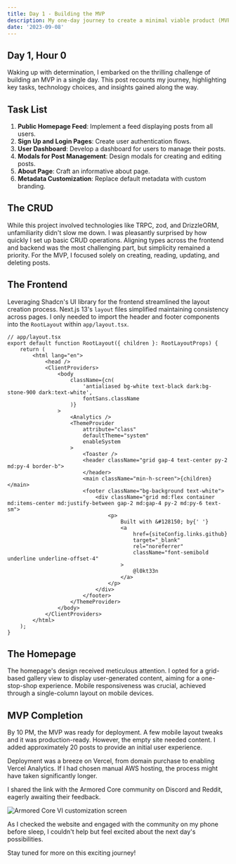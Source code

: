 ```yaml
---
title: Day 1 - Building the MVP
description: My one-day journey to create a minimal viable product (MVP).
date: '2023-09-08'
---
```


## Day 1, Hour 0

Waking up with determination, I embarked on the thrilling challenge of building an MVP in a single day. This post recounts my journey, highlighting key tasks, technology choices, and insights gained along the way.

## Task List

1. **Public Homepage Feed**: Implement a feed displaying posts from all users.
2. **Sign Up and Login Pages**: Create user authentication flows.
3. **User Dashboard**: Develop a dashboard for users to manage their posts.
4. **Modals for Post Management**: Design modals for creating and editing posts.
5. **About Page**: Craft an informative about page.
6. **Metadata Customization**: Replace default metadata with custom branding.

## The CRUD

While this project involved technologies like TRPC, zod, and DrizzleORM, unfamiliarity didn't slow me down. I was pleasantly surprised by how quickly I set up basic CRUD operations. Aligning types across the frontend and backend was the most challenging part, but simplicity remained a priority. For the MVP, I focused solely on creating, reading, updating, and deleting posts.

## The Frontend

Leveraging Shadcn's UI library for the frontend streamlined the layout creation process. Next.js 13's `layout` files simplified maintaining consistency across pages. I only needed to import the header and footer components into the `RootLayout` within `app/layout.tsx`.

```tsx
// app/layout.tsx
export default function RootLayout({ children }: RootLayoutProps) {
	return (
		<html lang="en">
			<head />
			<ClientProviders>
				<body
					className={cn(
						'antialiased bg-white text-black dark:bg-stone-900 dark:text-white',
						fontSans.className
					)}
				>
					<Analytics />
					<ThemeProvider
						attribute="class"
						defaultTheme="system"
						enableSystem
					>
						<Toaster />
						<header className="grid gap-4 text-center py-2 md:py-4 border-b">
						</header>
						<main className="min-h-screen">{children}</main>
						<footer className="bg-background text-white">
							<div className="grid md:flex container md:items-center md:justify-between gap-2 md:gap-4 py-2 md:py-6 text-sm">
								<p>
									Built with &#128150; by{' '}
									<a
										href={siteConfig.links.github}
										target="_blank"
										rel="noreferrer"
										className="font-semibold underline underline-offset-4"
									>
										@l0kt33n
									</a>
								</p>
							</div>
						</footer>
					</ThemeProvider>
				</body>
			</ClientProviders>
		</html>
	);
}
```

## The Homepage

The homepage's design received meticulous attention. I opted for a grid-based gallery view to display user-generated content, aiming for a one-stop-shop experience. Mobile responsiveness was crucial, achieved through a single-column layout on mobile devices.

## MVP Completion

By 10 PM, the MVP was ready for deployment. A few mobile layout tweaks and it was production-ready. However, the empty site needed content. I added approximately 20 posts to provide an initial user experience.

Deployment was a breeze on Vercel, from domain purchase to enabling Vercel Analytics. If I had chosen manual AWS hosting, the process might have taken significantly longer.

I shared the link with the Armored Core community on Discord and Reddit, eagerly awaiting their feedback.

<Image
	src="/day-1-mvp/day-1-mvp.png"
	alt="Armored Core VI customization screen"
	width={800}
	height={600}
/>

As I checked the website and engaged with the community on my phone before sleep, I couldn't help but feel excited about the next day's possibilities.

Stay tuned for more on this exciting journey!
